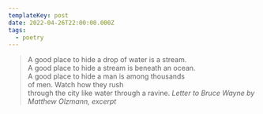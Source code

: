 ```yaml
---
templateKey: post
date: 2022-04-26T22:00:00.000Z
tags:
  - poetry
---
```

> A good place to hide a drop of water is a stream.<br/>
> A good place to hide a stream is beneath an ocean.<br/>
> A good place to hide a man is among thousands<br/>
> of men. Watch how they rush<br/>
> through the city like water through a ravine.
> <cite>Letter to Bruce Wayne by Matthew Olzmann, excerpt</cite>
